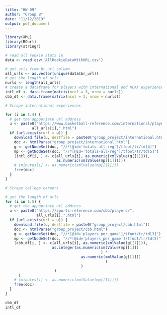 ---
title: "HW 09"
author: "Group 8"
date: "11/12/2019"
output: pdf_document
---

```{r, echo=TRUE}
library(XML)
library(RCurl)
library(stringr)

```

```{r, echo=TRUE}
# read all rookie stats in
data <- read.csv('AllRookieDataWithURL.csv')
```

```{r, echo=TRUE}
# get urls from br_url column
all_urls <- as.vector(unique(data$br_url))
# get the length of urls
nurls <- length(all_urls)
# create a dataframe for players with international and NCAA experience a
intl_df <- data.frame(matrix(ncol = 3, nrow = nurls))
cbb_df <- data.frame(matrix(ncol = 3, nrow = nurls))
```

```{r, echo=TRUE}
# Scrape international experiences

for (i in 1:4) {
  # get the appopriate url address
  u <- paste0("https://www.basketball-reference.com/international/players/",
            all_urls[i],".html")
  if (url.exists(url = u)) {
    download.file(u, destfile = paste0("group_project/international.html"))
    doc <- htmlParse("group_project/international.html")
    g <- getNodeSet(doc, "//*[@id='totals-all-reg']/tfoot/tr/td[4]")
    mp <- getNodeSet(doc, "//*[@id='totals-all-reg']/tfoot/tr/td[5]")
    (intl_df[i, ] <- c(all_urls[i], as.numeric(xmlValue(g[[1]])),
                       as.numeric(xmlValue(mp[[1]]))))
    # (minutes[i] <- as.numeric(xmlValue(mp[[1]])))
    free(doc)
  }
}

```

```{r, echo=TRUE}
# Scrape college careers

# get the length of urls
for (i in 1:5) {
  # get the appopriate url address
  u <- paste0("https://sports-reference.com/cbb/players/",
              all_urls[i],".html")
  if (url.exists(url = u)) {
    download.file(u, destfile = paste0("group_project/cbb.html"))
    doc <- htmlParse("group_project/cbb.html")
    g <- getNodeSet(doc, "//*[@id='players_per_game']/tfoot/tr/td[3]")
    mp <- getNodeSet(doc, "//*[@id='players_per_game']/tfoot/tr/td[5]")
    (cbb_df[i, ] <- c(all_urls[i], as.numeric(xmlValue(g[[1]])),
                     as.integer(as.numeric(xmlValue(mp[[1]])
                                           ) * 
                                  as.numeric(xmlValue(g[[1]])
                                             )
                                  )
                      )
      )
    # (minutes[i] <- as.numeric(xmlValue(mp[[1]])))
    free(doc)
  }
}
```

```{r, echo=TRUE}
cbb_df
intl_df
```


